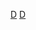 {{Navbox 
|name = 达拉斯—沃斯堡影评人协会奖
|title=[[达拉斯—沃斯堡影评人协会|达拉斯—沃斯堡影评人协会奖]]
|listclass = hlist
|state = {{{state|autocollapse}}}
|group1=现今常设奖项
|list1=
* [[达拉斯—沃斯堡影评人协会奖最佳男主角|最佳男主角]]
* [[达拉斯—沃斯堡影评人协会奖最佳女主角|最佳女主角]]
* [[达拉斯—沃斯堡影评人协会奖最佳动画片|最佳动画片]]
* [[达拉斯—沃斯堡影评人协会奖最佳摄影|最佳摄影]]
* [[达拉斯—沃斯堡影评人协会奖最佳导演|最佳导演]]
* [[达拉斯—沃斯堡影评人协会奖最佳纪录片|最佳纪录片]]
* [[达拉斯—沃斯堡影评人协会奖最佳影片|最佳影片]]
* [[达拉斯—沃斯堡影评人协会奖十佳电影|十佳电影]] 
* [[达拉斯—沃斯堡影评人协会奖最佳外语片|最佳外语片]]
* [[达拉斯—沃斯堡影评人协会奖最佳剧本|最佳剧本]]
* [[达拉斯—沃斯堡影评人协会奖最佳男配角|最佳男配角]]
* [[达拉斯—沃斯堡影评人协会奖最佳女配角|最佳女配角]]
* [[达拉斯—沃斯堡影评人协会奖最佳配乐|最佳配乐]]

|group2= 历届奖项
|list2=
* 1990
* 1991
* 1992
* {{le|1993年達拉斯—沃斯堡影評人協會獎|Dallas–Fort Worth Film Critics Association Awards 1993|1993}}
* 1994
* {{le|1995年達拉斯—沃斯堡影評人協會獎|Dallas–Fort Worth Film Critics Association Awards 1995|1995}}
* 1996
* {{le|1997年達拉斯—沃斯堡影評人協會獎|Dallas–Fort Worth Film Critics Association Awards 1997|1997}}
* {{le|1998年達拉斯—沃斯堡影評人協會獎|Dallas–Fort Worth Film Critics Association Awards 1998|1998}}
* {{le|1999年達拉斯—沃斯堡影評人協會獎|Dallas–Fort Worth Film Critics Association Awards 1999|1999}}
* {{le|2000年達拉斯—沃斯堡影評人協會獎|Dallas–Fort Worth Film Critics Association Awards 2000|2000}}
* {{le|2001年達拉斯—沃斯堡影評人協會獎|Dallas–Fort Worth Film Critics Association Awards 2001|2001}}
* {{le|2002年達拉斯—沃斯堡影評人協會獎|Dallas–Fort Worth Film Critics Association Awards 2002|2002}}
* {{le|2003年達拉斯—沃斯堡影評人協會獎|Dallas–Fort Worth Film Critics Association Awards 2003|2003}}
* {{le|2004年達拉斯—沃斯堡影評人協會獎|Dallas–Fort Worth Film Critics Association Awards 2004|2004}}
* {{le|2005年達拉斯—沃斯堡影評人協會獎|Dallas–Fort Worth Film Critics Association Awards 2005|2005}}
* {{le|2006年達拉斯—沃斯堡影評人協會獎|Dallas–Fort Worth Film Critics Association Awards 2006|2006}}
* [[2007年达拉斯—沃斯堡影评人协会奖|2007]]
* [[2008年达拉斯—沃斯堡影评人协会奖|2008]]
* [[2009年达拉斯—沃斯堡影评人协会奖|2009]]
* [[2010年达拉斯—沃斯堡影评人协会奖|2010]]
* [[2011年达拉斯—沃斯堡影评人协会奖|2011]]
* [[2012年达拉斯—沃斯堡影评人协会奖|2012]]
* [[2013年达拉斯—沃斯堡影评人协会奖|2013]]
* {{le|2014年達拉斯—沃斯堡影評人協會獎|Dallas–Fort Worth Film Critics Association Awards 2014|2014}}
* {{le|2015年達拉斯—沃斯堡影評人協會獎|Dallas–Fort Worth Film Critics Association Awards 2015|2015}}
* {{le|2016年達拉斯—沃斯堡影評人協會獎|Dallas–Fort Worth Film Critics Association Awards 2016|2016}}
* {{le|2017年達拉斯—沃斯堡影評人協會獎|Dallas–Fort Worth Film Critics Association Awards 2017|2017}}
* {{le|2018年達拉斯—沃斯堡影評人協會獎|Dallas–Fort Worth Film Critics Association Awards 2018|2018}}
* {{le|2019年達拉斯—沃斯堡影評人協會獎|Dallas–Fort Worth Film Critics Association Awards 2019|2019}}
* [[2020年達拉斯—沃斯堡影評人協會獎|2020]]
* [[2021年達拉斯—沃斯堡影評人協會獎|2021]]
}}
[[Category:达拉斯—沃斯堡影评人协会奖|D]]
<noinclude>
{{collapsible option}}
[[Category:美国电影奖项模板|D]]
</noinclude>